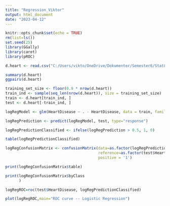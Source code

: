 ```yaml
---
title: "Regression_Viktor"
output: html_document
date: "2023-04-12"
---
```


```r
knitr::opts_chunk$set(echo = TRUE)
rm(list=ls())
set.seed(25)
library(GGally)
library(caret)
library(pROC)
```


```r
d.heart <- read.csv("C:/Users/vikto/OneDrive/Dokumenter/Semester6/StatLearn/tmt4268_Assignment/heart.csv")

summary(d.heart)
ggpairs(d.heart)

training_set_size <- floor(0.9 * nrow(d.heart))
train_ind <- sample(seq_len(nrow(d.heart)), size = training_set_size)
train <- d.heart[train_ind, ]
test <- d.heart[-train_ind, ]

```

```r

logRegModel <- glm(HeartDisease ~ . - HeartDisease, data = train, family = "binomial")

logRegPrediction <- predict(logRegModel, test, type="response")

logRegPredictionClassified <- ifelse(logRegPrediction > 0.5, 1, 0)

table(logRegPredictionClassified)

logRegConfusionMatrix <- confusionMatrix(data=as.factor(logRegPredictionClassified), 
                                         reference=as.factor(test$HeartDisease), 
                                         positive = '1')

print(logRegConfusionMatrix$table)

print(logRegConfusionMatrix$byClass
      )

logRegROC=roc(test$HeartDisease, logRegPredictionClassified)

plot(logRegROC,main="ROC curve -- Logistic Regression")

```
